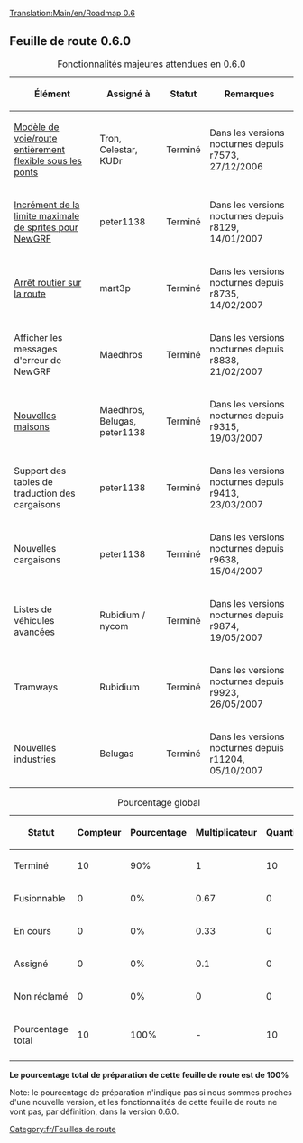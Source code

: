 {{Template:Historique/Fr}}
[[Translation:Main/en/Roadmap 0.6]]{{Template:EnteteRoadmap/Fr|
precedent=Feuille de route 0.5|
courant=Feuille de route 0.6|
suivant=Feuille de route 0.7|
}}

== Feuille de route 0.6.0 ==

{| border="1"
|+ Fonctionnalités majeures attendues en 0.6.0
|-
! Élément !! Assigné à !! Statut !! Remarques
|-
|[[Main/fr/Nouveau pont|Modèle de voie/route entièrement flexible sous les ponts]] || Tron, Celestar, KUDr
!class="checked" | Terminé || Dans les versions nocturnes depuis r7573, 27/12/2006
|-
|[[Main/fr/FAQ NewGRF|Incrément de la limite maximale de sprites pour NewGRF]] || peter1138 
!class="checked" | Terminé || Dans les versions nocturnes depuis r8129, 14/01/2007
|-
|[[Main/fr/Arrêt routier sur la route|Arrêt routier sur la route]] || mart3p
!class="checked" | Terminé || Dans les versions nocturnes depuis r8735, 14/02/2007
|-
|Afficher les messages d'erreur de NewGRF || Maedhros
!class="checked" | Terminé || Dans les versions nocturnes depuis r8838, 21/02/2007
|-
|[[Main/fr/Maisons NewGRF|Nouvelles maisons]] || Maedhros, Belugas, peter1138
!class="checked" | Terminé || Dans les versions nocturnes depuis r9315, 19/03/2007
|-
|Support des tables de traduction des cargaisons || peter1138
!class="checked" | Terminé || Dans les versions nocturnes depuis r9413, 23/03/2007
|-
|Nouvelles cargaisons || peter1138
!class="checked" | Terminé || Dans les versions nocturnes depuis r9638, 15/04/2007
|-
|Listes de véhicules avancées || Rubidium / nycom
!class="checked" | Terminé || Dans les versions nocturnes depuis r9874, 19/05/2007
|-
|Tramways || Rubidium
!class="checked" | Terminé || Dans les versions nocturnes depuis r9923, 26/05/2007
|-
|Nouvelles industries || Belugas
!class="checked" | Terminé || Dans les versions nocturnes depuis r11204, 05/10/2007
|}

{| border="1"
|+ Pourcentage global
|-
! Statut !! Compteur !! Pourcentage !! Multiplicateur !! Quantité
|-
!class="checked" | Terminé || 10 || 90% || 1 || 10
|-
!class="wip" | Fusionnable || 0 || 0% || 0.67 || 0
|-
!class="wip" | En cours || 0 || 0% || 0.33 || 0
|-
!class="claimed" | Assigné || 0 || 0% || 0.1 || 0
|-
!class="unclaimed" | Non réclamé || 0 || 0% || 0 || 0
|-
!class="wip" | Pourcentage total
!class="wip" | 10
!class="wip" | 100% 
!class="wip" | - 
!class="wip" | 10
|-
|}
'''Le pourcentage total de préparation de cette feuille de route est de 100%'''

Note: le pourcentage de préparation n'indique pas si nous sommes proches d'une nouvelle version, et les fonctionnalités de cette feuille de route ne vont pas, par définition, dans la version 0.6.0.
[[Category:fr/Feuilles de route]]